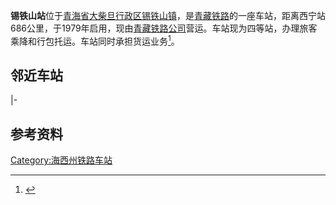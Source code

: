 {{Infobox China railway station
|车站名称 = 锡铁山站
|图片 = 
|图片介绍 = 
|车站拼音 = Xitieshan
|英文名称 = Xitieshan Railway Station
|车站代码 = 43769<ref>{{cite book|title=中华人民共和国铁路车站代码（GB/T 10302-2010）|publisher=中国标准出版社|year=2010|isbn=155066140495|ignore-isbn-error=true|pages=39}}</ref>
|电报码 = XRO
|拼音码 = XTS
|车站地址 = [[青海省|青海省]][[海西蒙古族藏族自治州|海西蒙古族藏族自治州]][[大柴旦行政区|大柴旦行政区]][[锡铁山镇|锡铁山镇]]
|坐标 = {{coord|37.257696|N|95.637455|E|display=inline,title}}
|归属 = [[青藏铁路公司|青藏铁路公司]][[格尔木车务段|格尔木车务段]]<ref>{{cite news|author=赵倩|url=http://www.qh.xinhuanet.com/2016-02/17/c_1118065825.htm|title=“煤改电”省了人力 暖了人心|publisher=[[格尔木日报|格尔木日报]]|date=2016-02-17|accessdate=2016-06-28|archive-url=https://web.archive.org/web/20160821153753/http://www.qh.xinhuanet.com/2016-02/17/c_1118065825.htm|archive-date=2016-08-21|dead-url=yes}}</ref>
|线路 = [[青藏铁路|青藏铁路]]
|车站等级 = [[四等站_(中铁)|四等站]]
}}
'''锡铁山站'''位于[[青海省|青海省]][[大柴旦行政区|大柴旦行政区]][[锡铁山镇|锡铁山镇]]，是[[青藏铁路|青藏铁路]]的一座车站，距离西宁站686公里，于1979年启用，现由[[青藏铁路公司|青藏铁路公司]]营运。车站现为四等站，办理旅客乘降和行包托运。车站同时承担货运业务<ref>{{cite book|title=中国铁路站名词典|author=孙本祥|publisher=中国铁道出版社|date=2003年4月}}</ref>。

== 邻近车站 ==
{{Start rail box|[[File:China_Railways.svg|16px]] [[中国铁路|中国铁路]]}}
{{s-inop|[[饮马峡站|饮马峡站]]|{{站|西宁}}方向}}
{{s-line|[[青藏铁路|青藏铁路]]<br />← 23km 锡铁山站 22km →}}
{{s-inop|[[松如沟站|松如沟站]]|{{站|拉萨}}方向}}
|-
{{s-inop|[[饮马峡北站|饮马峡北站]]|{{站|敦煌}}方向}}
{{s-line|[[敦格铁路|敦格铁路]]疏解线<br />← 23km 锡铁山站 {{0}}{{0}}{{0}}{{0}} {{0}}{{0}}}}
{{terminus}}
{{End box}}

== 参考资料 ==
{{reflist}}

{{青藏铁路}}

{{China-rail-stub}}
[[Category:海西州铁路车站|Category:海西州铁路车站]]